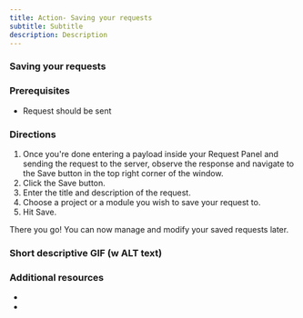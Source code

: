 ```yaml
---
title: Action- Saving your requests
subtitle: Subtitle
description: Description
---
```


### Saving your requests

### Prerequisites

- Request should be sent 

### Directions

1. Once you're done entering a payload inside your Request Panel and sending the request to the server, observe the response and navigate to the Save button in the top right corner of the window.
2. Click the Save button.
3. Enter the title and description of the request.
4. Choose a project or a module you wish to save your request to.
5. Hit Save.

There you go! You can now manage and modify your saved requests later. 

### Short descriptive GIF (w ALT text)

### Additional resources

- 
-
